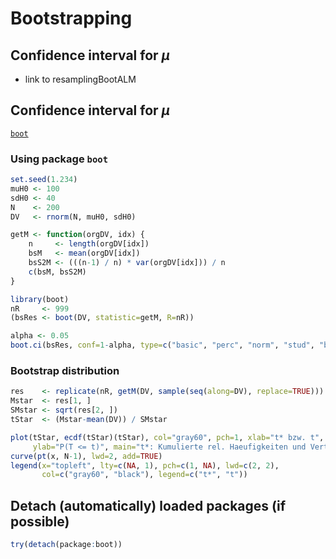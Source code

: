 Bootstrapping
=========================

Confidence interval for $\mu$
-------------------------

 - link to resamplingBootALM

Confidence interval for $\mu$
-------------------------

[`boot`](http://cran.r-project.org/package=boot)

### Using package `boot`
    
```r
set.seed(1.234)
muH0 <- 100
sdH0 <- 40
N    <- 200
DV   <- rnorm(N, muH0, sdH0)
```

```r
getM <- function(orgDV, idx) {
    n     <- length(orgDV[idx])
    bsM   <- mean(orgDV[idx])
    bsS2M <- (((n-1) / n) * var(orgDV[idx])) / n
    c(bsM, bsS2M)
}

library(boot)
nR     <- 999
(bsRes <- boot(DV, statistic=getM, R=nR))
```

```r
alpha <- 0.05
boot.ci(bsRes, conf=1-alpha, type=c("basic", "perc", "norm", "stud", "bca"))
```

### Bootstrap distribution

```r
res    <- replicate(nR, getM(DV, sample(seq(along=DV), replace=TRUE)))
Mstar  <- res[1, ]
SMstar <- sqrt(res[2, ])
tStar  <- (Mstar-mean(DV)) / SMstar
```

```r
plot(tStar, ecdf(tStar)(tStar), col="gray60", pch=1, xlab="t* bzw. t",
     ylab="P(T <= t)", main="t*: Kumulierte rel. Haeufigkeiten und Verteilungsfunktion")
curve(pt(x, N-1), lwd=2, add=TRUE)
legend(x="topleft", lty=c(NA, 1), pch=c(1, NA), lwd=c(2, 2),
       col=c("gray60", "black"), legend=c("t*", "t"))
```

Detach (automatically) loaded packages (if possible)
-------------------------

```r
try(detach(package:boot))
```

